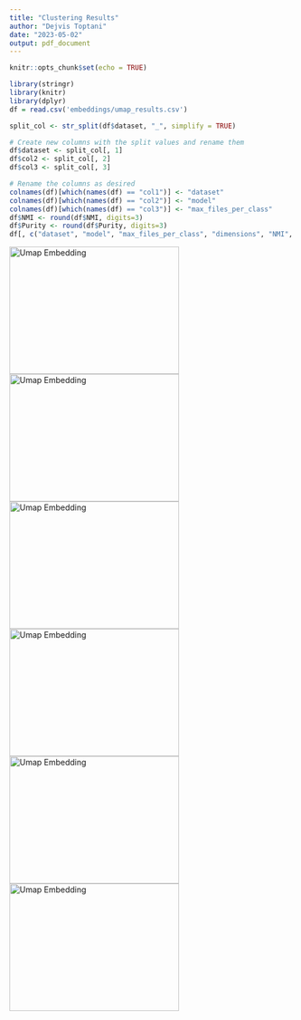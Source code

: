 ```yaml
---
title: "Clustering Results"
author: "Dejvis Toptani"
date: "2023-05-02"
output: pdf_document
---
```


```r
knitr::opts_chunk$set(echo = TRUE)
```

```r
library(stringr)
library(knitr)
library(dplyr)
df = read.csv('embeddings/umap_results.csv')

split_col <- str_split(df$dataset, "_", simplify = TRUE)

# Create new columns with the split values and rename them
df$dataset <- split_col[, 1]
df$col2 <- split_col[, 2]
df$col3 <- split_col[, 3]

# Rename the columns as desired
colnames(df)[which(names(df) == "col1")] <- "dataset"
colnames(df)[which(names(df) == "col2")] <- "model"
colnames(df)[which(names(df) == "col3")] <- "max_files_per_class"
df$NMI <- round(df$NMI, digits=3)
df$Purity <- round(df$Purity, digits=3)
df[, c("dataset", "model", "max_files_per_class", "dimensions", "NMI", "Purity")] %>% kable
```
![Umap Embedding](EmbeddingPlots/Word2Vec_bbc.png){width=300px height=225px}
![Umap Embedding](EmbeddingPlots/Word2Vec_20news-18828.png){width=300px height=225px}
![Umap Embedding](EmbeddingPlots/BERT_bbc.png){width=300px height=225px}
![Umap Embedding](EmbeddingPlots/BERT_20news-18828.png){width=300px height=225px}
![Umap Embedding](EmbeddingPlots/tfidf_bbc.png){width=300px height=225px}
![Umap Embedding](EmbeddingPlots/tfidf_20news-18828.png){width=300px height=225px}


